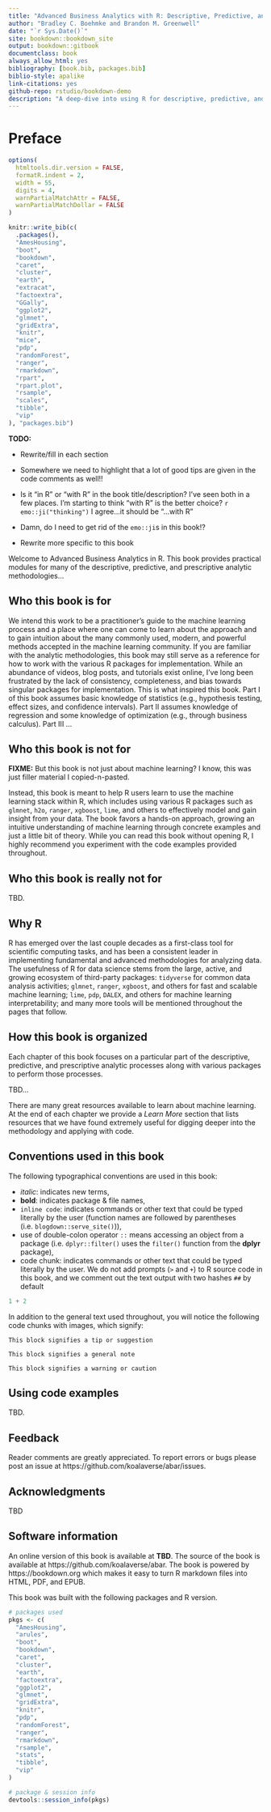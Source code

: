```yaml
--- 
title: "Advanced Business Analytics with R: Descriptive, Predictive, and Prescriptive Methods"
author: "Bradley C. Boehmke and Brandon M. Greenwell"
date: "`r Sys.Date()`"
site: bookdown::bookdown_site
output: bookdown::gitbook
documentclass: book
always_allow_html: yes
bibliography: [book.bib, packages.bib]
biblio-style: apalike
link-citations: yes
github-repo: rstudio/bookdown-demo
description: "A deep-dive into using R for descriptive, predictive, and prescriptive analytics."
---
```


# Preface {-}

```r
options(
  htmltools.dir.version = FALSE, 
  formatR.indent = 2,
  width = 55, 
  digits = 4, 
  warnPartialMatchAttr = FALSE, 
  warnPartialMatchDollar = FALSE
)

knitr::write_bib(c(
  .packages(), 
  "AmesHousing",
  "boot", 
  "bookdown",
  "caret",
  "cluster",
  "earth",
  "extracat",
  "factoextra",
  "GGally",
  "ggplot2",
  "glmnet",
  "gridExtra",
  "knitr", 
  "mice",
  "pdp",
  "randomForest",
  "ranger",
  "rmarkdown",
  "rpart",
  "rpart.plot",
  "rsample",
  "scales",
  "tibble",
  "vip"
), "packages.bib")
```


**TODO:** 

* Rewrite/fill in each section

* Somewhere we need to highlight that a lot of good tips are given in the code comments as well!!

* Is it "in R" or "with R" in the book title/description? I've seen both in a few places. I'm starting to think "with R" is the better choice? `r emo::ji("thinking")`  I agree...it should be "...with R"

* Damn, do I need to get rid of the `emo::ji`s in this book!?

* Rewrite more specific to this book

Welcome to Advanced Business Analytics in R.  This book provides practical modules for many of the descriptive, predictive, and prescriptive analytic methodologies...


## Who this book is for {-}

We intend this work to be a practitioner's guide to the machine learning process and a place where one can come to learn about the approach and to gain intuition about the many commonly used, modern, and powerful methods accepted in the machine learning community. If you are familiar with the analytic methodologies, this book may still serve as a reference for how to work with the various R packages for implementation.  While an abundance of videos, blog posts, and tutorials exist online, I've long been frustrated by the lack of consistency, completeness, and bias towards singular packages for implementation. This is what inspired this book. 
Part I of this book assumes basic knowledge of statistics (e.g., hypothesis testing, effect sizes, and confidence intervals). Part II assumes knowledge of regression and some knowledge of optimization (e.g., through business calculus). Part III ...


## Who this book is not for {-}

**FIXME:** But this book is not just about machine learning?  I know, this was just filler material I copied-n-pasted.

Instead, this book is meant to help R users learn to use the machine learning stack within R, which includes using various R packages such as `glmnet`, `h2o`, `ranger`, `xgboost`, `lime`, and others to effectively model and gain insight from your data. The book favors a hands-on approach, growing an intuitive understanding of machine learning through concrete examples and just a little bit of theory.  While you can read this book without opening R, I highly recommend you experiment with the code examples provided throughout.


## Who this book is really not for {-}

TBD.


## Why R {-}

R has emerged over the last couple decades as a first-class tool for scientific computing tasks, and has been a consistent leader in implementing fundamental and advanced methodologies for analyzing data. The usefulness of R for data science stems from the large, active, and growing ecosystem of third-party packages: `tidyverse` for common data analysis activities; `glmnet`, `ranger`, `xgboost`, and others for fast and scalable machine learning; `lime`, `pdp`, `DALEX`, and others for machine learning interpretability; and many more tools will be mentioned throughout the pages that follow.  


## How this book is organized {-} 

Each chapter of this book focuses on a particular part of the descriptive, predictive, and prescriptive analytic processes along with various packages to perform those processes.  

TBD...

There are many great resources available to learn about machine learning.  At the end of each chapter we provide a *Learn More* section that lists resources that we have found extremely useful for digging deeper into the methodology and applying with code.  


## Conventions used in this book {-}

The following typographical conventions are used in this book:

* _italic_: indicates new terms,
* __bold__: indicates package & file names,
* `inline code`: indicates commands or other text that could be typed literally by the user (function names are followed by parentheses (i.e. `blogdown::serve_site()`)),
* use of double-colon operator `::` means accessing an object from a package (i.e. `dplyr::filter()` uses the `filter()` function from the __dplyr__ package),
* code chunk: indicates commands or other text that could be typed literally by the user. We do not add prompts (`>` and `+`) to R source code in this book, and we comment out the text output with two hashes `##` by default

```r
1 + 2
```

In addition to the general text used throughout, you will notice the following code chunks with images, which signify:

```block
This block signifies a tip or suggestion
```

```block
This block signifies a general note
```

```block
This block signifies a warning or caution
```


## Using code examples {-}

TBD.


## Feedback {-}

Reader comments are greatly appreciated.  To report errors or bugs please post an issue at https://github.com/koalaverse/abar/issues.


## Acknowledgments {-} 

TBD


## Software information {-} 

An online version of this book is available at __TBD__.  The source of the book is available at https://github.com/koalaverse/abar. The book is powered by https://bookdown.org which makes it easy to turn R markdown files into HTML, PDF, and EPUB.

This book was built with the following packages and R version. 

```r
# packages used
pkgs <- c(
  "AmesHousing",
  "arules",
  "boot", 
  "bookdown",
  "caret",
  "cluster",
  "earth",
  "factoextra",
  "ggplot2",
  "glmnet",
  "gridExtra",
  "knitr", 
  "pdp",
  "randomForest",
  "ranger",
  "rmarkdown",
  "rsample",
  "stats",
  "tibble",
  "vip"
)

# package & session info
devtools::session_info(pkgs)
```
